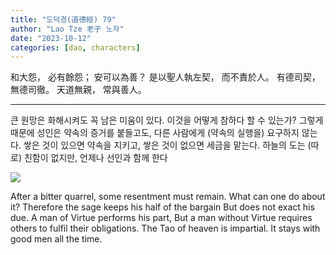 ---
title: "도덕경(道德經) 79"
author: "Lao Tze 老子 노자"
date: "2023-10-12"
categories: [dao, characters]
---

和大怨，
必有餘怨；
安可以為善？
是以聖人執左契，
而不責於人。
有德司契，
無德司徹。
天道無親，
常與善人。

---

큰 원망은 화해시켜도
꼭 남은 미움이 있다.
이것을 어떻게 참하다 할 수 있는가?
그렇게 때문에 성인은 약속의 증거를 붙들고도,
다른 사람에게 (약속의 실행을) 요구하지 않는다.
쌓은 것이 있으면 약속을 지키고,
쌓은 것이 없으면 세금을 맡는다.
하늘의 도는 (따로) 친함이 없지만,
언제나 선인과 함께 한다

![](20231012_185455-01.jpeg)

After a bitter quarrel, some resentment must remain.
What can one do about it?
Therefore the sage keeps his half of the bargain
But does not exact his due.
A man of Virtue performs his part,
But a man without Virtue requires others to fulfil their obligations.
The Tao of heaven is impartial.
It stays with good men all the time.